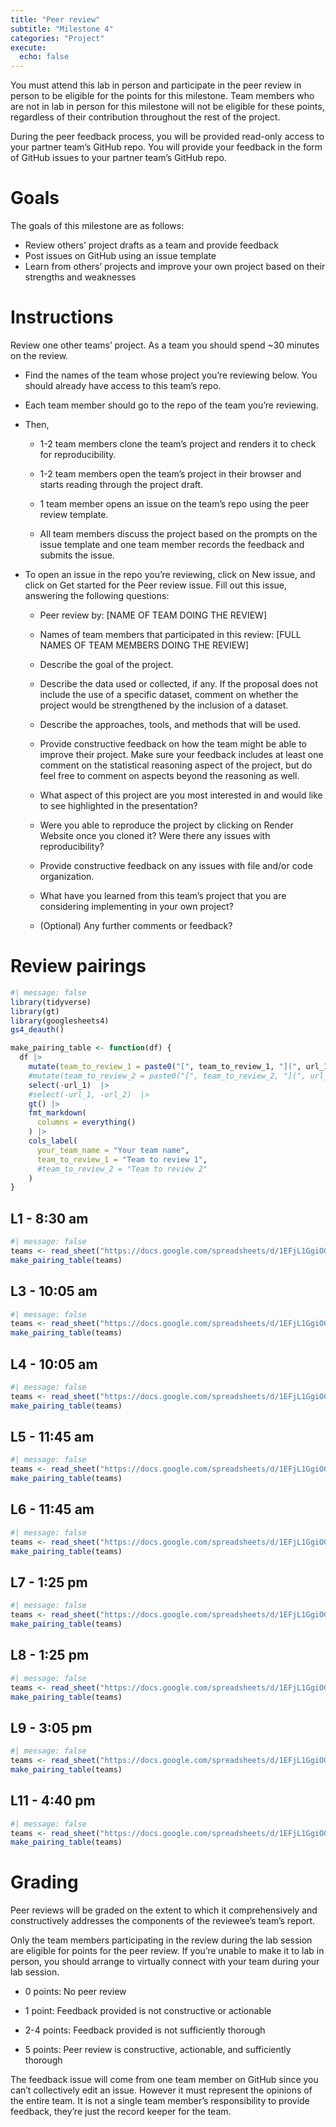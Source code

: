 ```yaml
---
title: "Peer review"
subtitle: "Milestone 4"
categories: "Project"
execute:
  echo: false
---
```


::: callout-important
You must attend this lab in person and participate in the peer review in person to be eligible for the points for this milestone.
Team members who are not in lab in person for this milestone will not be eligible for these points, regardless of their contribution throughout the rest of the project.
:::

During the peer feedback process, you will be provided read-only access to your partner team's GitHub repo.
You will provide your feedback in the form of GitHub issues to your partner team's GitHub repo.

# Goals

The goals of this milestone are as follows:

-   Review others' project drafts as a team and provide feedback
-   Post issues on GitHub using an issue template
-   Learn from others' projects and improve your own project based on their strengths and weaknesses

# Instructions

Review one other teams' project.
As a team you should spend \~30 minutes on the review.

-   Find the names of the team whose project you're reviewing below.
    You should already have access to this team's repo.

-   Each team member should go to the repo of the team you're reviewing.

-   Then,

    -   1-2 team members clone the team's project and renders it to check for reproducibility.

    -   1-2 team members open the team's project in their browser and starts reading through the project draft.

    -   1 team member opens an issue on the team's repo using the peer review template.

    -   All team members discuss the project based on the prompts on the issue template and one team member records the feedback and submits the issue.

-   To open an issue in the repo you're reviewing, click on New issue, and click on Get started for the Peer review issue.
    Fill out this issue, answering the following questions:

    -   Peer review by: \[NAME OF TEAM DOING THE REVIEW\]

    -   Names of team members that participated in this review: \[FULL NAMES OF TEAM MEMBERS DOING THE REVIEW\]

    -   Describe the goal of the project.

    -   Describe the data used or collected, if any.
        If the proposal does not include the use of a specific dataset, comment on whether the project would be strengthened by the inclusion of a dataset.

    -   Describe the approaches, tools, and methods that will be used.

    -   Provide constructive feedback on how the team might be able to improve their project.
        Make sure your feedback includes at least one comment on the statistical reasoning aspect of the project, but do feel free to comment on aspects beyond the reasoning as well.

    -   What aspect of this project are you most interested in and would like to see highlighted in the presentation?

    -   Were you able to reproduce the project by clicking on Render Website once you cloned it?
        Were there any issues with reproducibility?

    -   Provide constructive feedback on any issues with file and/or code organization.

    -   What have you learned from this team's project that you are considering implementing in your own project?

    -   (Optional) Any further comments or feedback?

# Review pairings

```r
#| message: false
library(tidyverse)
library(gt)
library(googlesheets4)
gs4_deauth()

make_pairing_table <- function(df) {
  df |>
    mutate(team_to_review_1 = paste0("[", team_to_review_1, "](", url_1, ")")) |>
    #mutate(team_to_review_2 = paste0("[", team_to_review_2, "](", url_2, ")")) |>
    select(-url_1)  |>
    #select(-url_1, -url_2)  |>
    gt() |>
    fmt_markdown(
      columns = everything() 
    ) |>
    cols_label(
      your_team_name = "Your team name",
      team_to_review_1 = "Team to review 1",
      #team_to_review_2 = "Team to review 2"
    )
}
```

::: panel-tabset
## L1 - 8:30 am

```r
#| message: false
teams <- read_sheet("https://docs.google.com/spreadsheets/d/1EFjL1GgiOGEbR79JrDoNoUwoeJi6y3Wjn8XjHCa10mE/edit?usp=sharing", sheet = paste0("lab_", 1))
make_pairing_table(teams)
```

## L3 - 10:05 am

```r
#| message: false
teams <- read_sheet("https://docs.google.com/spreadsheets/d/1EFjL1GgiOGEbR79JrDoNoUwoeJi6y3Wjn8XjHCa10mE/edit?usp=sharing", sheet = paste0("lab_", 3))
make_pairing_table(teams)
```

## L4 - 10:05 am

```r
#| message: false
teams <- read_sheet("https://docs.google.com/spreadsheets/d/1EFjL1GgiOGEbR79JrDoNoUwoeJi6y3Wjn8XjHCa10mE/edit?usp=sharing", sheet = paste0("lab_", 4))
make_pairing_table(teams)
```

## L5 - 11:45 am

```r
#| message: false
teams <- read_sheet("https://docs.google.com/spreadsheets/d/1EFjL1GgiOGEbR79JrDoNoUwoeJi6y3Wjn8XjHCa10mE/edit?usp=sharing", sheet = paste0("lab_", 5))
make_pairing_table(teams)
```

## L6 - 11:45 am

```r
#| message: false
teams <- read_sheet("https://docs.google.com/spreadsheets/d/1EFjL1GgiOGEbR79JrDoNoUwoeJi6y3Wjn8XjHCa10mE/edit?usp=sharing", sheet = paste0("lab_", 6))
make_pairing_table(teams)
```

## L7 - 1:25 pm

```r
#| message: false
teams <- read_sheet("https://docs.google.com/spreadsheets/d/1EFjL1GgiOGEbR79JrDoNoUwoeJi6y3Wjn8XjHCa10mE/edit?usp=sharing", sheet = paste0("lab_", 7))
make_pairing_table(teams)
```

## L8 - 1:25 pm

```r
#| message: false
teams <- read_sheet("https://docs.google.com/spreadsheets/d/1EFjL1GgiOGEbR79JrDoNoUwoeJi6y3Wjn8XjHCa10mE/edit?usp=sharing", sheet = paste0("lab_", 8))
make_pairing_table(teams)
```

## L9 - 3:05 pm

```r
#| message: false
teams <- read_sheet("https://docs.google.com/spreadsheets/d/1EFjL1GgiOGEbR79JrDoNoUwoeJi6y3Wjn8XjHCa10mE/edit?usp=sharing", sheet = paste0("lab_", 9))
make_pairing_table(teams)
```

## L11 - 4:40 pm

```r
#| message: false
teams <- read_sheet("https://docs.google.com/spreadsheets/d/1EFjL1GgiOGEbR79JrDoNoUwoeJi6y3Wjn8XjHCa10mE/edit?usp=sharing", sheet = paste0("lab_", 11))
make_pairing_table(teams)
```
:::


# Grading

Peer reviews will be graded on the extent to which it comprehensively and constructively addresses the components of the reviewee's team's report.

Only the team members participating in the review during the lab session are eligible for points for the peer review.
If you're unable to make it to lab in person, you should arrange to virtually connect with your team during your lab session.

-   0 points: No peer review

-   1 point: Feedback provided is not constructive or actionable

-   2-4 points: Feedback provided is not sufficiently thorough

-   5 points: Peer review is constructive, actionable, and sufficiently thorough

::: callout-note
The feedback issue will come from one team member on GitHub since you can't collectively edit an issue.
However it must represent the opinions of the entire team.
It is not a single team member's responsibility to provide feedback, they're just the record keeper for the team.
:::
